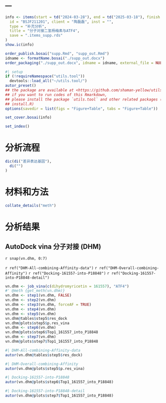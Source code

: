 ---
---

```r
info <- items(start = td("2024-03-28"), end = td("2025-03-18"), finish = td("2025-03-18"),
  id = "BSJF211201", client = "陶磊磊", inst = "",
  type = "补充分析",
  title = "分子对接二氢杨梅素与ATF4",
  save = ".items_supp.rds"
)
show.ic(info)

order_publish.bosai("supp.Rmd", "supp_out.Rmd")
idname <- formatName.bosai("./supp_out.docx")
order_packaging("./supp_out.docx", idname = idname, external_file = NULL)
```

```r
#| setup
if (!requireNamespace("utils.tool"))
  devtools::load_all("~/utils.tool/")
autor_preset()
## the package are available at <https://github.com/shaman-yellow/utils.tool>
## if you want to run codes of this Rmarkdown,
## please install the package `utils.tool` and other related packages (run
## install.R)
options(savedir = list(figs = "Figure+Table", tabs = "Figure+Table"))
```

```r
set_cover.bosai(info)
```

```r
set_index()
```

# 分析流程 {#abstract}

```r
dic(di("差异表达基因"),
  di("")
)

```

# 材料和方法 {#introduction}

```r
collate_details("meth")
```

# 分析结果 {#workflow}

## AutoDock vina 分子对接 (DHM)

`r snap(vn.dhm, 0:7)`

`r ref("DHM-All-combining-Affinity-data")`
`r ref("DHM-Overall-combining-Affinity")`
`r ref("Docking-161557-into-P18848")`
`r ref("Docking-161557-into-P18848-detail")`
<!-- LEGEND_END -->

```r
vn.dhm <- job_vina(c(dihydromyricetin = 161557), "ATF4")
#' @meth {get_meth(vn.dhm)}
vn.dhm <- step1(vn.dhm, FALSE)
vn.dhm <- step2(vn.dhm)
vn.dhm <- step3(vn.dhm, forceAF = TRUE)
vn.dhm <- step4(vn.dhm)
vn.dhm <- step5(vn.dhm)
vn.dhm@tables$step5$res_dock
vn.dhm@plots$step5$p.res_vina
vn.dhm <- step6(vn.dhm)
vn.dhm@plots$step6$Top1_161557_into_P18848
vn.dhm <- step7(vn.dhm)
vn.dhm@plots$step7$Top1_161557_into_P18848
```


```r
#| DHM-All-combining-Affinity-data
autor(vn.dhm@tables$step5$res_dock)
```


```r
#| DHM-Overall-combining-Affinity
autor(vn.dhm@plots$step5$p.res_vina)
```


```r
#| Docking-161557-into-P18848
autor(vn.dhm@plots$step6$Top1_161557_into_P18848)
```


```r
#| Docking-161557-into-P18848-detail
autor(vn.dhm@plots$step7$Top1_161557_into_P18848)
```

